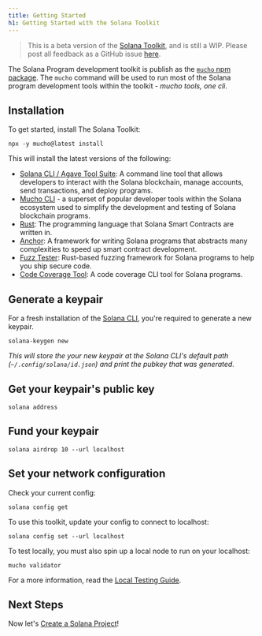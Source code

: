 ```yaml
---
title: Getting Started
h1: Getting Started with the Solana Toolkit
---
```


> This is a beta version of the [Solana Toolkit](/docs/toolkit/), and is
> still a WIP. Please post all feedback as a GitHub issue
> [here](https://github.com/solana-foundation/developer-content/issues/new?title=%5Btoolkit%5D%20).

The Solana Program development toolkit is publish as the
[`mucho` npm package](https://www.npmjs.com/package/mucho). The `mucho` command
will be used to run most of the Solana program development tools within the
toolkit - _mucho tools, one cli_.

## Installation

To get started, install The Solana Toolkit:

```shell
npx -y mucho@latest install
```

This will install the latest versions of the following:

- [Solana CLI / Agave Tool Suite](https://docs.anza.xyz/cli/): A command line
  tool that allows developers to interact with the Solana blockchain, manage
  accounts, send transactions, and deploy programs.
- [Mucho CLI](https://github.com/solana-developers/mucho) - a superset of
  popular developer tools within the Solana ecosystem used to simplify the
  development and testing of Solana blockchain programs.
- [Rust](https://doc.rust-lang.org/book/): The programming language that Solana
  Smart Contracts are written in.
- [Anchor](https://www.anchor-lang.com/): A framework for writing Solana
  programs that abstracts many complexities to speed up smart contract
  development.
- [Fuzz Tester](https://ackee.xyz/trident/docs/latest/): Rust-based fuzzing
  framework for Solana programs to help you ship secure code.
- [Code Coverage Tool](https://github.com/LimeChain/zest?tab=readme-ov-file): A
  code coverage CLI tool for Solana programs.

## Generate a keypair

For a fresh installation of the [Solana CLI](https://docs.anza.xyz/cli/), you're
required to generate a new keypair.

```shell
solana-keygen new
```

_This will store the your new keypair at the Solana CLI's default path
(`~/.config/solana/id.json`) and print the pubkey that was generated._

## Get your keypair's public key

```shell
solana address
```

## Fund your keypair

```shell
solana airdrop 10 --url localhost
```

## Set your network configuration

Check your current config:

```shell
solana config get
```

To use this toolkit, update your config to connect to localhost:

```shell
solana config set --url localhost
```

To test locally, you must also spin up a local node to run on your localhost:

```shell
mucho validator
```

For a more information, read the
[Local Testing Guide](/docs/toolkit/local-validator).

## Next Steps

Now let's [Create a Solana Project](/docs/toolkit/projects/overview)!
